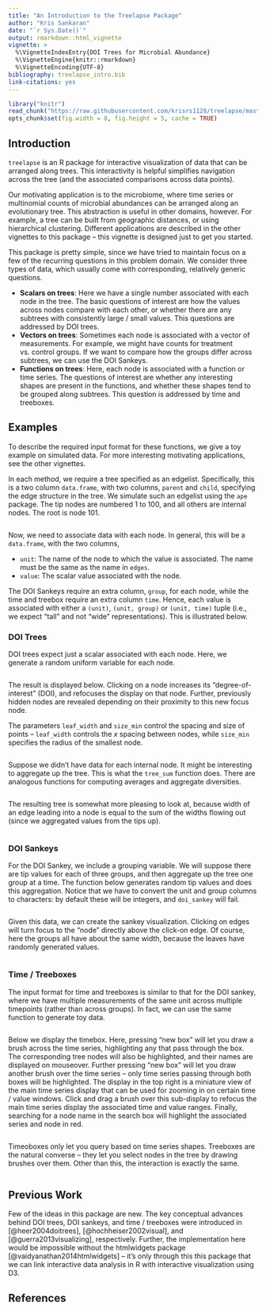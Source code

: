 ```yaml
---
title: "An Introduction to the Treelapse Package"
author: "Kris Sankaran"
date: "`r Sys.Date()`"
output: rmarkdown::html_vignette
vignette: >
  %\VignetteIndexEntry{DOI Trees for Microbial Abundance}
  %\VignetteEngine{knitr::rmarkdown}
  %\VignetteEncoding{UTF-8}
bibliography: treelapse_intro.bib
link-citations: yes
---
```


```r
library("knitr")
read_chunk("https://raw.githubusercontent.com/krisrs1128/treelapse/master/inst/doc/treelapse_intro_code.R")
opts_chunk$set(fig.width = 8, fig.height = 5, cache = TRUE)
```

## Introduction ##

`treelapse` is an R package for interactive visualization of data that can be
arranged along trees. This interactivity is helpful simplifies navigation across
the tree (and the associated comparisons across data points).

Our motivating application is to the microbiome, where time series or
multinomial counts of microbial abundances can be arranged along
an evolutionary tree. This abstraction is useful in other domains, however.
For example, a tree can be built from geographic distances, or using
hierarchical clustering. Different applications are described in the other
vignettes to this package -- this vignette is designed just to get you started.

This package is pretty simple, since we have tried to maintain focus on a few of
the recurring questions in this problem domain. We consider three types of data,
which usually come with corresponding, relatively generic questions.

* **Scalars on trees**: Here we have a single number associated with each node in
the tree. The basic questions of interest are how the values across nodes
compare with each other, or whether there are any subtrees with consistently
large / small values. This questions are addressed by DOI trees.
* **Vectors on trees**: Sometimes each node is associated with a vector of
measurements. For example, we might have counts for treatment vs. control
groups. If we want to compare how the groups differ across subtrees, we can use
the DOI Sankeys.
* **Functions on trees**: Here, each node is associated with a function or time
series. The questions of interest are whether any interesting shapes are present
in the functions, and whether these shapes tend to be grouped along subtrees.
This question is addressed by time and treeboxes.

## Examples ##

To describe the required input format for these functions, we give a toy example
on simulated data. For more interesting motivating applications, see the other
vignettes.

In each method, we require a tree specified as an edgelist. Specifically, this
is a two column `data.frame`, with two columns, `parent` and `child`, specifying
the edge structure in the tree. We simulate such an edgelist using the `ape`
package. The tip nodes are numbered 1 to 100, and all others are internal nodes.
The root is node 101.

```r
```

Now, we need to associate data with each node. In general, this will be a
`data.frame`, with the two columns,

* `unit`: The name of the node to which the value is associated. The name must
be the same as the name in `edges`.
* `value`: The scalar value associated with the node.

The DOI Sankeys require an extra column, `group`, for each node, while the
time and treebox require an extra column `time`. Hence, each value is associated
with either a `(unit)`, `(unit, group)` or `(unit, time)` tuple (i.e., we expect
"tall" and not "wide" representations). This is illustrated below.

### DOI Trees ###

DOI trees expect just a scalar associated with each node. Here, we generate a
random uniform variable for each node.

```r
```

The result is displayed below. Clicking on a node increases its
"degree-of-interest" (DOI), and refocuses the display on that node. Further,
previously hidden nodes are revealed depending on their proximity to this new
focus node.

The parameters `leaf_width` and `size_min` control the spacing and size of
points -- `leaf_width` controls the $x$ spacing between nodes, while `size_min`
specifies the radius of the smallest node.

```r
```

Suppose we didn't have data for each internal node. It might be interesting to
aggregate up the tree. This is what the `tree_sum` function does. There are
analogous functions for computing averages and aggregate diversities.

```r
```

The resulting tree is somewhat more pleasing to look at, because width of an
edge leading into a node is equal to the sum of the widths flowing out (since
we aggregated values from the tips up).

```r
```

### DOI Sankeys ###

For the DOI Sankey, we include a grouping variable. We will suppose there are
tip values for each of three groups, and then aggregate up the tree one group at
a time. The function below generates random tip values and does this
aggregation. Notice that we have to convert the unit and group columns to
characters: by default these will be integers, and `doi_sankey` will fail.

```r
```

Given this data, we can create the sankey visualization. Clicking on edges
will turn focus to the "node" directly above the click-on edge. Of course, here
the groups all have about the same width, because the leaves have randomly
generated values.

```r
```

### Time / Treeboxes ###

The input format for time and treeboxes is similar to that for the DOI sankey,
where we have multiple measurements of the same unit across multiple timepoints
(rather than across groups). In fact, we can use the same function to generate
toy data.

```r
```

Below we display the timebox. Here, pressing "new box" will let you draw a brush
across the time series, highlighting any that pass through the box. The
corresponding tree nodes will also be highlighted, and their names are displayed
on mouseover. Further pressing "new box" will let you draw another brush over
the time series -- only time series passing through both boxes will be
highlighted. The display in the top right is a miniature view of the main time
series display that can be used for zooming in on certain time / value windows.
Click and drag a brush over this sub-display to refocus the main time series
display the associated time and value ranges. Finally, searching for a node name
in the search box will highlight the associated series and node in red.

```r
```

Timeoboxes only let you query based on time series shapes. Treeboxes are the
natural converse -- they let you select nodes in the tree by drawing brushes
over them. Other than this, the interaction is exactly the same.

```r
```

## Previous Work ##

Few of the ideas in this package are new. The key conceptual advances behind DOI
trees, DOI sankeys, and time / treeboxes were introduced in
[@heer2004doitrees], [@hochheiser2002visual], and [@guerra2013visualizing],
respectively. Further, the implementation here would be impossible without the
htmlwidgets package [@vaidyanathan2014htmlwidgets] -- it's only through this
this package that we can link interactive data analysis in R with interactive
visualization using D3.

## References ##
